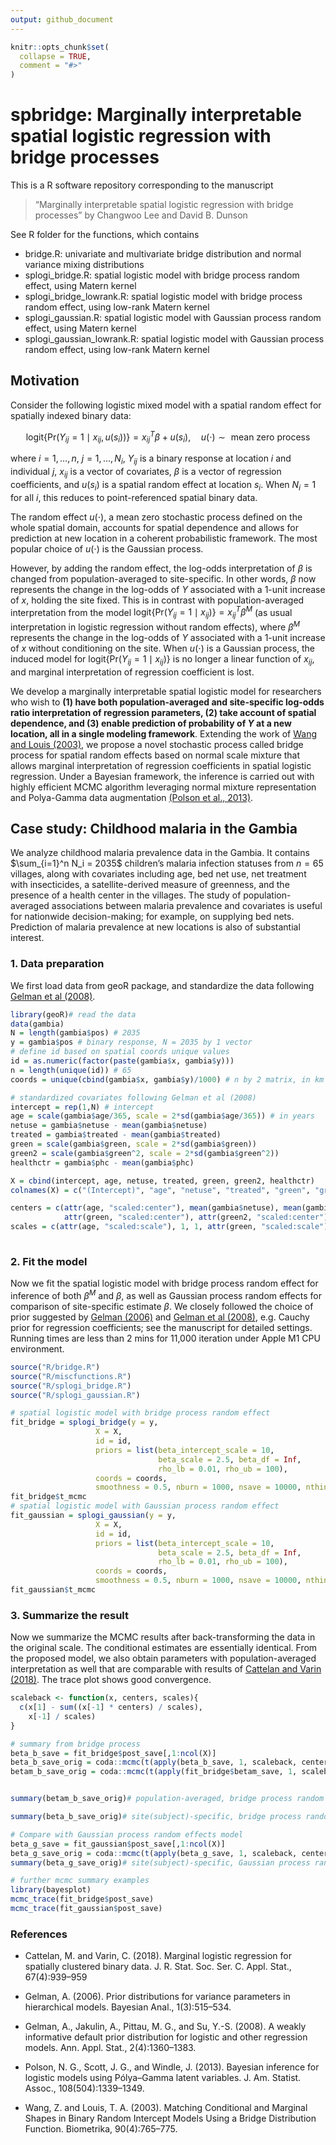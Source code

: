 ```yaml
---
output: github_document
---
```


<!-- README.md is generated from README.Rmd. Please edit that file -->

```r
knitr::opts_chunk$set(
  collapse = TRUE,
  comment = "#>"
)
```

# spbridge: Marginally interpretable spatial logistic regression with bridge processes

This is a R software repository corresponding to the manuscript

> "Marginally interpretable spatial logistic regression with bridge processes" by Changwoo Lee and David B. Dunson

See R folder for the functions, which contains 

- bridge.R: univariate and multivariate bridge distribution and normal variance mixing distributions
- splogi_bridge.R: spatial logistic model with bridge process random effect, using Matern kernel
- splogi_bridge_lowrank.R: spatial logistic model with bridge process random effect, using low-rank Matern kernel
- splogi_gaussian.R: spatial logistic model with Gaussian process random effect, using Matern kernel
- splogi_gaussian_lowrank.R: spatial logistic model with Gaussian process random effect, using low-rank Matern kernel

<!-- badges: start -->
<!-- badges: end -->

## Motivation

 Consider the following logistic mixed model with a spatial random effect for spatially indexed binary data:
 
$$
\mathrm{logit}\{\mathrm{Pr}(Y_{ij} = 1 \mid x_{ij}, u(s_i))\} = x_{ij}^T\beta + u(s_i), \quad u(\cdot)\sim \text{ mean zero process}
$$

where $i=1,\dots,n$, $j=1,\dots,N_i$, $Y_{ij}$ is a binary response at location $i$ and individual $j$, $x_{ij}$ is a vector of covariates, $\beta$ is a vector of regression coefficients, and $u(s_i)$ is a spatial random effect at location $s_i$. When $N_i=1$ for all $i$, this reduces to point-referenced spatial binary data.

The random effect $u(\cdot)$, a mean zero stochastic process defined on the whole spatial domain, accounts for spatial dependence and allows for prediction at new location in a coherent probabilistic framework. The most popular choice of $u(\cdot)$ is the Gaussian process.

However, by adding the random effect, the log-odds interpretation of $\beta$ is changed from population-averaged to site-specific. In other words, $\beta$ now represents the change in the log-odds of $Y$ associated with a 1-unit increase of $x$, holding the site fixed. This is in contrast with population-averaged interpretation from the model $\mathrm{logit}\{\mathrm{Pr}(Y_{ij} = 1 \mid x_{ij})\} = x_{ij}^T\beta^M$ (as usual interpretation in logistic regression without random effects), where $\beta^M$ represents the change in the log-odds of $Y$ associated with a 1-unit increase of $x$ without conditioning on the site. When $u(\cdot)$ is a Gaussian process, the induced model for $\mathrm{logit}\{\mathrm{Pr}(Y_{ij} = 1 \mid x_{ij})\}$ is no longer a linear function of $x_{ij}$, and marginal interpretation of regression coefficient is lost.

We develop a marginally interpretable spatial logistic model for researchers who wish to **(1) have both population-averaged and site-specific log-odds ratio interpretation of regression parameters, (2) take account of spatial dependence, and (3) enable prediction of probability of $Y$ at a new location, all in a single modeling framework**.
Extending the work of [Wang and Louis (2003)](#references), we propose a novel stochastic process called bridge process for spatial random effects based on normal scale mixture that allows marginal interpretation of regression coefficients in spatial logistic regression. Under a Bayesian framework, the inference is carried out with highly efficient MCMC algorithm leveraging normal mixture representation and Polya-Gamma data augmentation [(Polson et al., 2013)](#references).


## Case study: Childhood malaria in the Gambia

We analyze childhood malaria prevalence data in the Gambia. 
It contains $\sum_{i=1}^n N_i = 2035$ children's malaria infection statuses from $n=65$ villages, along with covariates including age, bed net use, net treatment with insecticides, a satellite-derived measure of greenness, and the presence of a health center in the villages. The study of population-averaged associations between malaria prevalence and covariates is useful for nationwide decision-making; for example, on supplying bed nets. Prediction of malaria prevalence at new locations is also of substantial interest.

### 1. Data preparation

We first load data from geoR package, and standardize the data following [Gelman et al (2008)](#references).

```r
library(geoR)# read the data 
data(gambia)
N = length(gambia$pos) # 2035
y = gambia$pos # binary response, N = 2035 by 1 vector
# define id based on spatial coords unique values
id = as.numeric(factor(paste(gambia$x, gambia$y))) 
n = length(unique(id)) # 65
coords = unique(cbind(gambia$x, gambia$y)/1000) # n by 2 matrix, in km

# standardized covariates following Gelman et al (2008)
intercept = rep(1,N) # intercept
age = scale(gambia$age/365, scale = 2*sd(gambia$age/365)) # in years
netuse = gambia$netuse - mean(gambia$netuse)
treated = gambia$treated - mean(gambia$treated)
green = scale(gambia$green, scale = 2*sd(gambia$green))
green2 = scale(gambia$green^2, scale = 2*sd(gambia$green^2))
healthctr = gambia$phc - mean(gambia$phc)

X = cbind(intercept, age, netuse, treated, green, green2, healthctr)
colnames(X) = c("(Intercept)", "age", "netuse", "treated", "green", "green2", "healthctr")

centers = c(attr(age, "scaled:center"), mean(gambia$netuse), mean(gambia$treated), 
            attr(green, "scaled:center"), attr(green2, "scaled:center"), mean(gambia$phc))
scales = c(attr(age, "scaled:scale"), 1, 1, attr(green, "scaled:scale"), attr(green2, "scaled:scale"), 1)
  
```


### 2. Fit the model

Now we fit the spatial logistic model with bridge process random effect for inference of both $\beta^M$ and $\beta$, as well as Gaussian process random effects for comparison of site-specific estimate $\beta$. We closely followed the choice of prior suggested by [Gelman (2006)](#references) and [Gelman et al (2008)](#references), e.g. Cauchy prior for regression coefficients; see the manuscript for detailed settings. Running times are less than 2 mins for 11,000 iteration under Apple M1 CPU environment.

```r
source("R/bridge.R")
source("R/miscfunctions.R")
source("R/splogi_bridge.R")
source("R/splogi_gaussian.R")
```

```r
# spatial logistic model with bridge process random effect
fit_bridge = splogi_bridge(y = y,
                   X = X,
                   id = id,
                   priors = list(beta_intercept_scale = 10,
                                 beta_scale = 2.5, beta_df = Inf, 
                                 rho_lb = 0.01, rho_ub = 100),
                   coords = coords,
                   smoothness = 0.5, nburn = 1000, nsave = 10000, nthin = 1)
fit_bridge$t_mcmc
# spatial logistic model with Gaussian process random effect
fit_gaussian = splogi_gaussian(y = y,
                   X = X,
                   id = id,
                   priors = list(beta_intercept_scale = 10,
                                 beta_scale = 2.5, beta_df = Inf, 
                                 rho_lb = 0.01, rho_ub = 100),
                   coords = coords,
                   smoothness = 0.5, nburn = 1000, nsave = 10000, nthin = 1)
fit_gaussian$t_mcmc

```


### 3. Summarize the result

Now we summarize the MCMC results after back-transforming the data in the original scale. The conditional estimates are essentially identical. From the proposed model, we also obtain parameters with population-averaged interpretation as well that are comparable with results of [Cattelan and Varin (2018)](#references). The trace plot shows good convergence. 

```r
scaleback <- function(x, centers, scales){
  c(x[1] - sum((x[-1] * centers) / scales),
    x[-1] / scales)
}

# summary from bridge process
beta_b_save = fit_bridge$post_save[,1:ncol(X)]
beta_b_save_orig = coda::mcmc(t(apply(beta_b_save, 1, scaleback, centers, scales)))
betam_b_save_orig = coda::mcmc(t(apply(fit_bridge$betam_save, 1, scaleback, centers, scales)))


summary(betam_b_save_orig)# population-averaged, bridge process random effect

summary(beta_b_save_orig)# site(subject)-specific, bridge process random effect 

# Compare with Gaussian process random effects model
beta_g_save = fit_gaussian$post_save[,1:ncol(X)]
beta_g_save_orig = coda::mcmc(t(apply(beta_g_save, 1, scaleback, centers, scales)))
summary(beta_g_save_orig)# site(subject)-specific, Gaussian process random effect
```

```r
# further mcmc summary examples
library(bayesplot)
mcmc_trace(fit_bridge$post_save)
mcmc_trace(fit_gaussian$post_save)
```



### References

- Cattelan, M. and Varin, C. (2018). Marginal logistic regression for spatially clustered binary
data. J. R. Stat. Soc. Ser. C. Appl. Stat., 67(4):939–959

- Gelman, A. (2006). Prior distributions for variance parameters in hierarchical models. Bayesian Anal., 1(3):515–534.

- Gelman, A., Jakulin, A., Pittau, M. G., and Su, Y.-S. (2008). A weakly informative default prior
distribution for logistic and other regression models. Ann. Appl. Stat., 2(4):1360–1383.

- Polson, N. G., Scott, J. G., and Windle, J. (2013). Bayesian inference for logistic models using
Pólya–Gamma latent variables. J. Am. Statist. Assoc., 108(504):1339–1349.

- Wang, Z. and Louis, T. A. (2003). Matching Conditional and Marginal Shapes in Binary Random
Intercept Models Using a Bridge Distribution Function. Biometrika, 90(4):765–775.

